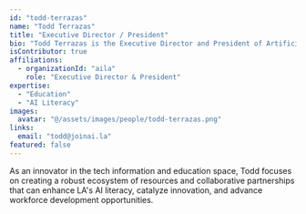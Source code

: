 ```yaml
---
id: "todd-terrazas"
name: "Todd Terrazas"
title: "Executive Director / President"
bio: "Todd Terrazas is the Executive Director and President of Artificial Intelligence Los Angeles (AI LA), a nonprofit organization dedicated to promoting AI literacy and education in the Greater Los Angeles area. With a passion for educational robotics and STEM education, Todd has been instrumental in developing programs and initiatives that engage students, educators, and the community in the exciting world of AI."
isContributor: true
affiliations:
  - organizationId: "aila"
    role: "Executive Director & President"
expertise:
  - "Education"
  - "AI Literacy"
images:
  avatar: "@/assets/images/people/todd-terrazas.png"
links:
  email: "todd@joinai.la"
featured: false
---
```


As an innovator in the tech information and education space, Todd focuses on creating a robust ecosystem of resources and collaborative partnerships that can enhance LA's AI literacy, catalyze innovation, and advance workforce development opportunities.
